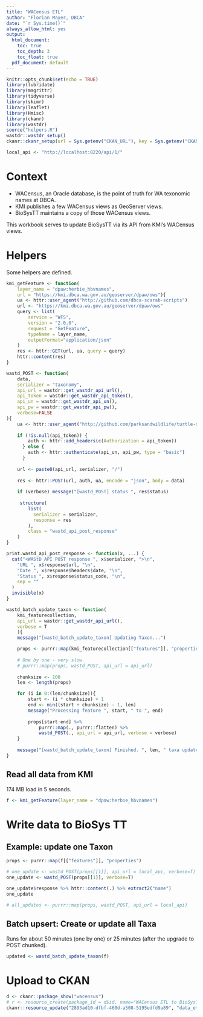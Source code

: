 ```yaml
---
title: "WACensus ETL"
author: "Florian Mayer, DBCA"
date: "`r Sys.time()`"
always_allow_html: yes
output:
  html_document:
    toc: true
    toc_depth: 3
    toc_float: true
  pdf_document: default
---
```




```r
knitr::opts_chunk$set(echo = TRUE)
library(lubridate)
library(magrittr)
library(tidyverse)
library(skimr)
library(leaflet)
library(Hmisc)
library(ckanr)
library(wastdr)
source("helpers.R")
wastdr::wastdr_setup()
ckanr::ckanr_setup(url = Sys.getenv("CKAN_URL"), key = Sys.getenv("CKAN_API_KEY"))

local_api <- "http://localhost:8220/api/1/"
```

# Context

* WACensus, an Oracle database, is the point of truth for WA texonomic names at DBCA.
* KMI publishes a few WACensus views as GeoServer views.
* BioSysTT maintains a copy of those WACensus views.

This workbook serves to update BioSysTT via its API from KMI's WACensus views.


# Helpers
Some helpers are defined.

```r
kmi_getFeature <- function(
    layer_name = "dpaw:herbie_hbvnames", 
    url = "https://kmi.dbca.wa.gov.au/geoserver/dpaw/ows"){
    ua <- httr::user_agent("http://github.com/dbca-scarab-scripts")
    url <- "https://kmi.dbca.wa.gov.au/geoserver/dpaw/ows"
    query <- list(
        service = "WFS",
        version = "2.0.0",
        request = "GetFeature",
        typeName = layer_name,
        outputFormat="application/json"
    )
    res <- httr::GET(url, ua, query = query)
    httr::content(res)
}

wastd_POST <- function(
    data,
    serializer = "taxonomy",
    api_url = wastdr::get_wastdr_api_url(),
    api_token = wastdr::get_wastdr_api_token(),
    api_un = wastdr::get_wastdr_api_un(),
    api_pw = wastdr::get_wastdr_api_pw(),
    verbose=FALSE
){
    ua <- httr::user_agent("http://github.com/parksandwildlife/turtle-scripts")
    
    if (!is.null(api_token)) {
        auth <- httr::add_headers(c(Authorization = api_token))
      } else {
        auth <- httr::authenticate(api_un, api_pw, type = "basic")
      }
    
    url <- paste0(api_url, serializer, "/")
    
    res <- httr::POST(url, auth, ua, encode = "json", body = data)
    
    if (verbose) message("[wastd_POST] status ", res$status)
    
     structure(
        list(
          serializer = serializer,
          response = res
        ),
        class = "wastd_api_post_response"
    )
}

print.wastd_api_post_response <- function(x, ...) {
  cat("<WAStD API POST response ", x$serializer, ">\n",
    "URL ", x$response$url, "\n",  
    "Date ", x$response$headers$date, "\n",
    "Status ", x$response$status_code, "\n",
    sep = ""
  )
  invisible(x)
}

wastd_batch_update_taxon <- function(
    kmi_featurecollection,
    api_url = wastdr::get_wastdr_api_url(),
    verbose = T
    ){
    message("[wastd_batch_update_taxon] Updating Taxon...")

    props <- purrr::map(kmi_featurecollection[["features"]], "properties")
    
    # One by one - very slow.    
    # purrr::map(props, wastd_POST, api_url = api_url)
    
    chunksize <- 100
    len <- length(props)

    for (i in 0:(len/chunksize)){
        start <- (i * chunksize) + 1
        end <- min((start + chunksize) - 1, len)
        message("Processing feature ", start, " to ", end)
        
        props[start:end] %>% 
            purrr::map(., purrr::flatten) %>%
            wastd_POST(., api_url = api_url, verbose = verbose)
    }
    
    message("[wastd_batch_update_taxon] Finished. ", len, " taxa updated.")
}
```

## Read all data from KMI

174 MB load in 5 seconds.

```r
f <- kmi_getFeature(layer_name = "dpaw:herbie_hbvnames")
```

# Write data to BioSys TT

## Example: update one Taxon

```r
props <- purrr::map(f[["features"]], "properties")

# one_update <- wastd_POST(props[[1]], api_url = local_api, verbose=T)
one_update <- wastd_POST(props[[1]], verbose=T)

one_update$response %>% httr::content(.) %>% extract2("name")
one_update

# all_updates <- purrr::map(props, wastd_POST, api_url = local_api)
```

## Batch upsert: Create or update all Taxa

Runs for about 50 minutes (one by one) or 25 minutes (after the upgrade to POST chunked).

```r
updated <- wastd_batch_update_taxon(f)
```


# Upload to CKAN

```r
d <- ckanr::package_show("wacensus")
# r <- resource_create(package_id = d$id, name="WACensus ETL to BioSysTT", format="HTML", upload = "data_etl_wacensus.html")
ckanr::resource_update("2893ad10-dfbf-460d-a508-5195edfd9a89", "data_etl_wacensus.html")
```
